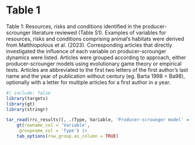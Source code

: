 # Table 1

\newpage

\KOMAoptions{paper=landscape,pagesize}
\recalctypearea


\singlespacing

Table 1: Resources, risks and conditions identified in the producer-scrounger literature reviewed (Table S1). Examples of variables for resources, risks and conditions comprising animal's habitats were derived from Matthiopolous et al. (2023). Corresponding articles that directly investigated the influence of each variable on  producer-scrounger dynamics were listed. Articles were grouped according to approach, either producer-scrounger models using evolutionary game theory or empirical tests. Articles are abbreviated to the first two letters of the first author's last name and the year of publication without century (eg. Barta 1998 = Ba98), optionally with a letter for multiple articles for a first author in a year. 


```r
#| include: false
library(targets)
library(gt)
library(stringr)
```

```r
tar_read(rrc_results)[, .(Type, Variable, 'Producer-scrounger model' = str_trunc(`Producer scrounger model`, width = 40, ellipsis = '...)'), `Empirical test`)] |>
	gt(rowname_col = 'Variable',
     groupname_col = 'Type') |>
	tab_options(row_group.as_column = TRUE)
```


\doublespacing

\newpage
\KOMAoptions{paper=portrait,pagesize}
\recalctypearea